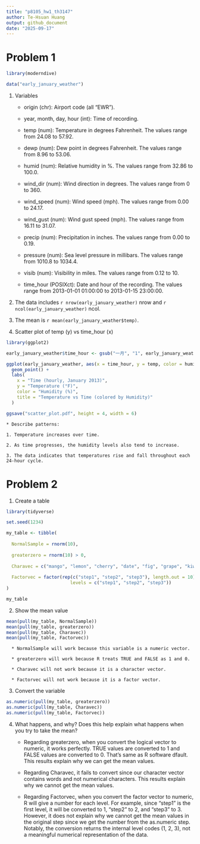 ```yaml
---
title: "p8105_hw1_th3147"
author: Te-Hsuan Huang
output: github_document
date: "2025-09-17"
---
```


# Problem 1

```r
library(moderndive)

data("early_january_weather")
```

1. Variables

    * origin (chr): Airport code (all "EWR").
  
    * year, month, day, hour (int): Time of recording.
  
    * temp (num): Temperature in degrees Fahrenheit. The values range from 24.08 to 57.92.
  
    * dewp (num): Dew point in degrees Fahrenheit. The values range from 8.96 to 53.06.
  
    * humid (num): Relative humidity in %. The values range from 32.86 to 100.0.
  
    * wind_dir (num): Wind direction in degrees. The values range from 0 to 360. 
  
    * wind_speed (num): Wind speed (mph). The values range from 0.00 to 24.17.
  
    * wind_gust (num): Wind gust speed (mph). The values range from 16.11 to 31.07.
  
    * precip (num): Precipitation in inches. The values range from 0.00 to 0.19.
  
    * pressure (num): Sea level pressure in millibars. The values range from 1010.8 to 1034.4.
  
    * visib (num): Visibility in miles. The values range from 0.12 to 10.
  
    * time_hour (POSIXct): Date and hour of the recording. The values range from 2013-01-01 01:00:00 to 2013-01-15 23:00:00.

2. The data includes `r nrow(early_january_weather)` nrow and `r ncol(early_january_weather)` ncol.

3. The mean is `r mean(early_january_weather$temp)`.

4. Scatter plot of temp (y) vs time_hour (x)

```r
library(ggplot2)

early_january_weather$time_hour <- gsub("一月", "1", early_january_weather$time_hour)

ggplot(early_january_weather, aes(x = time_hour, y = temp, color = humid)) +
  geom_point() +
  labs(
    x = "Time (hourly, January 2013)",
    y = "Temperature (°F)",
    color = "Humidity (%)",
    title = "Temperature vs Time (colored by Humidity)"
  )

ggsave("scatter_plot.pdf", height = 4, width = 6)
```

    * Describe patterns:
    
    1. Temperature increases over time.
    
    2. As time progresses, the humidity levels also tend to increase.
    
    3. The data indicates that temperatures rise and fall throughout each 24-hour cycle.

# Problem 2

1. Create a table
```r
library(tidyverse)

set.seed(1234)

my_table <- tibble(
  
  NormalSample = rnorm(10),
  
  greaterzero = rnorm(10) > 0,
  
  Charavec = c("mango", "lemon", "cherry", "date", "fig", "grape", "kiwi", "apple", "strawberry", "nectarine"),
  
  Factorvec = factor(rep(c("step1", "step2", "step3"), length.out = 10),
                        levels = c("step1", "step2", "step3"))
)

my_table

```

2. Show the mean value

```r
mean(pull(my_table, NormalSample))
mean(pull(my_table, greaterzero))
mean(pull(my_table, Charavec))
mean(pull(my_table, Factorvec))
```

      * NormalSample will work because this variable is a numeric vector.
  
      * greaterzero will work because R treats TRUE and FALSE as 1 and 0.
  
      * Charavec will not work because it is a character vector.
  
      * Factorvec will not work because it is a factor vector.

3. Convert the variable

```r
as.numeric(pull(my_table, greaterzero))
as.numeric(pull(my_table, Charavec))
as.numeric(pull(my_table, Factorvec))
```
4. What happens, and why? Does this help explain what happens when you try to take the mean?

      * Regarding greaterzero, when you convert the logical vector to numeric, it works perfectly. TRUE values are converted to 1 and FALSE values are converted to 0. That's same as R software dfault. This results explain why we can get the mean values.
  
      * Regarding Charavec, it fails to convert since our character vector contains words and not numerical characters. This results explain why we cannot get the mean values.
  
      * Regarding Factorvec, when you convert the factor vector to numeric, R will give a number for each level. For example, since "step1" is the first level, it will be converted to 1, "step2" to 2, and "step3" to 3. However, it does not explain why we cannot get the mean values in the original step since we get the number from the as.numeric step. Notably, the conversion returns the internal level codes (1, 2, 3), not a meaningful numerical representation of the data.

